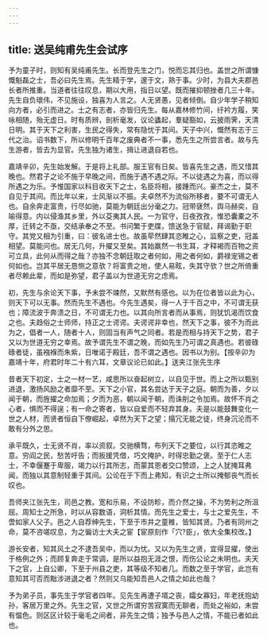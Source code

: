 ```yaml
---
---
---
```

title: 送吴纯甫先生会试序
---



予为童子时，则知有吴纯甫先生。长而登先生之门，悦而忘其归也。盖世之所谓慷慨魁磊之士，吾必曰先生焉。先生精于学，邃于文，熟于事。少时，为县大夫郡邑长者所推重。当道者往往叹息，期以大用，指日以望。既而摧抑顿挫者几三十年。先生自负瓌伟，不见施设，独喜为人言之。人无贤愚，见者倾倒。自少年学子稍知向方者，必引而进之。士之有志者，亦皆归先生。每从嘉林修竹间，纡衿方履，笑咏相随，殆无虚日。时有质辨，剖析毫发，议论蠭起，羣疑豁如，云披雨霁，天清日明。其于天下之利害，生民之得失，常有隐忧于其间。天子中兴，慨然有志于三代之治。诏书数下，所以修明千百年之废典者不一事，悉先生之所尝言者。故与先生游者，皆去为显官。先生独为诸生，揖让进退自若也。

嘉靖辛卯，先生始发解。于是将上礼部。服王官有日矣。皆喜先生之遇，而又惜其晚也。然君子之论不施于早晚之间，而施于遇不遇之际。不以徒遇之为喜，而以得所遇之为乐。予惟国家以科目收天下之士，名臣将相，接踵而兴。豪杰之士，莫不自见于其间。而比年以来，士风渐以不振。夫卓然不为流俗所移者，要不可谓无人也。自余奔走富贵，行尽如驰，莫能为朝廷出分毫之力。冠带褎然，舆马赫奕，自喻得意。内以侵渔其乡里，外以芟夷其人民。一为官守，日夜孜孜，惟恐囊橐之不厚，迁转之不亟，交结承奉之不至。书问繁于吏牒，馈送急于官赋，拜谒勤于职守。其党又相为引重，曰：彼名进士也。故虽荦然肆其恣睢之心，监察之吏，冠盖相望。莫能问也。居无几何，升擢又至矣。其始羸然一书生耳，才释褐而百物之资可立具，此何从而得之哉？亦独不念朝廷取之者何如，用之者何如，爵禄宠锡之者何如也。岂其平居无恳恻之意欤？将富贵之地，使人易眩，失其守欤？世之所倚重者尽赖此辈，而如是弥望，君子盖以为世道无穷之虑焉。

初，先生与余论天下事，予未尝不竦然，又默然有感也。以为在位者皆以此为心，则天下可以无事。然而先生不遇也。今先生遇矣，得一人于千百之中，不可谓无获也；障流波于奔溃之日，不可谓无力也。以其向所言者而从事焉，则犹饥渴而饮食之也。夫趋俗之士师师，持正之士谔谔。夫谔谔非幸也，然天下之事，彼不为而此为之，倡者一人，随者十人，则固当有声气之同者。若是而相与持天下之势，君子又以为世道无穷之幸焉。故予谓先生不谓之晚，而如先生乃可谓之真遇也。若彼碌碌者徒，虽襁褓而朱紫，日唯诺于殿廷，吾不谓之遇也。因书以为别。【按辛卯为嘉靖十年，府君时年二十有六耳，文章议论已如此。】送夹江张先生序

昔者天下初定，士之一材一艺，咸思所以奋起树立，以自见于世。而上之所以甄别进退，激扬风励之者靡不至。天下之小官，其名尝达于天子之庭。朝而为善，夕以闻于朝，而旌擢之命加焉；夕而为恶，朝以闻于朝，而诛削之令加焉。故怀不肖之心者，惧而不得逞；有一命之寄者，皆以自爱而不轻弃其身。夫是以能鼓舞变化一世之人材，而贤者恒自下僚崛起，卓然为天下之望；搨冗无能之徒，终身沉沦而不敢有分外之思。

承平既久，士无贤不肖，率以资叙。交驰横骛，布列天下之要位，以行其恣睢之意。穷阎之民，愁苦吁告；而扳援凭借，巧文掩护，时得忠勤之褒。至于仁人志士，不幸偃蹇于卑服，竭力以行其所志，而蒙其恩者交口赞颂，上之人犹掩耳弗闻，而独以其意制轻重于其间。公论在于下而上弗知，有识之士所以掩郁丧气而长叹也。

吾师夹江张先生，司邑之教。宽和乐易，不设防畛，而介然之操，不为势利之所沮屈。周知士之所急，时以从容数语，洞析其情。而先生之爱士，与士之爱先生，不啻如家人父子。邑之人自荐绅先生，下至于市井之童稚，皆知其贤。乃者有同州之命，莫不咨嗟叹息，为之徧访士大夫之宦【宦原刻作「穴?臣」，依大全集校改。】

游长安者，知其风土之不逮吾吴中，而以为忧。又以为先生之贤，宜得显擢，使出于格例之外；而顾复奔走于常调，是所以益抱无涯之恨，而伤公论之未明也。夫天下之官，上自公卿，下至于州县之吏，其等级不知者几。而数之至于学官，此岂有意知其可否而黜涉进退之者？然则又乌能知吾邑人之情之如此也哉？

予为弟子员，事先生于学官者四年。见先生再遭子壻之丧，孀女寡妇，年老抚抱幼孙，客居万里之外。先生之官，又世之所谓穷苦寂寞而无聊者，而处之裕如，未尝有愠色。则区区计较于毫毛之间者，非先生之情；独予与邑人之情，不能已者如此也。